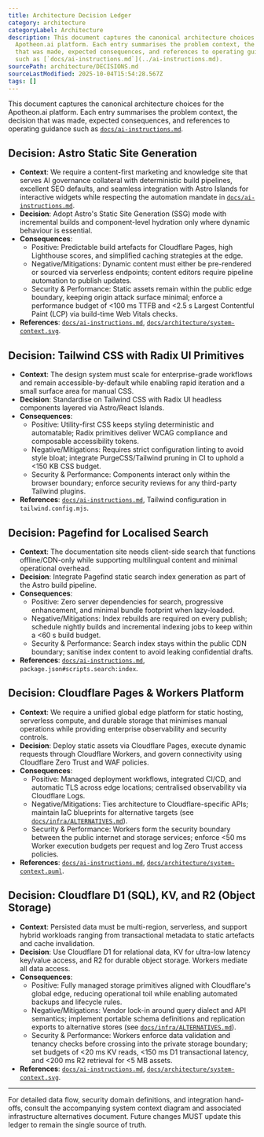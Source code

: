 ```yaml
---
title: Architecture Decision Ledger
category: architecture
categoryLabel: Architecture
description: This document captures the canonical architecture choices for the
  Apotheon.ai platform. Each entry summarises the problem context, the decision
  that was made, expected consequences, and references to operating guidance
  such as [`docs/ai-instructions.md`](../ai-instructions.md).
sourcePath: architecture/DECISIONS.md
sourceLastModified: 2025-10-04T15:54:28.567Z
tags: []
---
```


This document captures the canonical architecture choices for the Apotheon.ai platform. Each entry summarises the problem context, the decision that was made, expected consequences, and references to operating guidance such as [`docs/ai-instructions.md`](/docs/ai-instructions/).

## Decision: Astro Static Site Generation

- **Context**: We require a content-first marketing and knowledge site that serves AI governance collateral with deterministic build pipelines, excellent SEO defaults, and seamless integration with Astro Islands for interactive widgets while respecting the automation mandate in [`docs/ai-instructions.md`](/docs/ai-instructions/).
- **Decision**: Adopt Astro's Static Site Generation (SSG) mode with incremental builds and component-level hydration only where dynamic behaviour is essential.
- **Consequences**:
  - Positive: Predictable build artefacts for Cloudflare Pages, high Lighthouse scores, and simplified caching strategies at the edge.
  - Negative/Mitigations: Dynamic content must either be pre-rendered or sourced via serverless endpoints; content editors require pipeline automation to publish updates.
  - Security & Performance: Static assets remain within the public edge boundary, keeping origin attack surface minimal; enforce a performance budget of &lt;100 ms TTFB and &lt;2.5 s Largest Contentful Paint (LCP) via build-time Web Vitals checks.
- **References**: [`docs/ai-instructions.md`](/docs/ai-instructions/), [`docs/architecture/system-context.svg`](/docs/architecture/system-context/).

## Decision: Tailwind CSS with Radix UI Primitives

- **Context**: The design system must scale for enterprise-grade workflows and remain accessible-by-default while enabling rapid iteration and a small surface area for manual CSS.
- **Decision**: Standardise on Tailwind CSS with Radix UI headless components layered via Astro/React Islands.
- **Consequences**:
  - Positive: Utility-first CSS keeps styling deterministic and automatable; Radix primitives deliver WCAG compliance and composable accessibility tokens.
  - Negative/Mitigations: Requires strict configuration linting to avoid style bloat; integrate PurgeCSS/Tailwind pruning in CI to uphold a &lt;150 KB CSS budget.
  - Security & Performance: Components interact only within the browser boundary; enforce security reviews for any third-party Tailwind plugins.
- **References**: [`docs/ai-instructions.md`](/docs/ai-instructions/), Tailwind configuration in `tailwind.config.mjs`.

## Decision: Pagefind for Localised Search

- **Context**: The documentation site needs client-side search that functions offline/CDN-only while supporting multilingual content and minimal operational overhead.
- **Decision**: Integrate Pagefind static search index generation as part of the Astro build pipeline.
- **Consequences**:
  - Positive: Zero server dependencies for search, progressive enhancement, and minimal bundle footprint when lazy-loaded.
  - Negative/Mitigations: Index rebuilds are required on every publish; schedule nightly builds and incremental indexing jobs to keep within a &lt;60 s build budget.
  - Security & Performance: Search index stays within the public CDN boundary; sanitise index content to avoid leaking confidential drafts.
- **References**: [`docs/ai-instructions.md`](/docs/ai-instructions/), `package.json#scripts.search:index`.

## Decision: Cloudflare Pages & Workers Platform

- **Context**: We require a unified global edge platform for static hosting, serverless compute, and durable storage that minimises manual operations while providing enterprise observability and security controls.
- **Decision**: Deploy static assets via Cloudflare Pages, execute dynamic requests through Cloudflare Workers, and govern connectivity using Cloudflare Zero Trust and WAF policies.
- **Consequences**:
  - Positive: Managed deployment workflows, integrated CI/CD, and automatic TLS across edge locations; centralised observability via Cloudflare Logs.
  - Negative/Mitigations: Ties architecture to Cloudflare-specific APIs; maintain IaC blueprints for alternative targets (see [`docs/infra/ALTERNATIVES.md`](/docs/infra/alternatives/)).
  - Security & Performance: Workers form the security boundary between the public internet and storage services; enforce &lt;50 ms Worker execution budgets per request and log Zero Trust access policies.
- **References**: [`docs/ai-instructions.md`](/docs/ai-instructions/), [`docs/architecture/system-context.puml`](/docs/architecture/system-context/).

## Decision: Cloudflare D1 (SQL), KV, and R2 (Object Storage)

- **Context**: Persisted data must be multi-region, serverless, and support hybrid workloads ranging from transactional metadata to static artefacts and cache invalidation.
- **Decision**: Use Cloudflare D1 for relational data, KV for ultra-low latency key/value access, and R2 for durable object storage. Workers mediate all data access.
- **Consequences**:
  - Positive: Fully managed storage primitives aligned with Cloudflare's global edge, reducing operational toil while enabling automated backups and lifecycle rules.
  - Negative/Mitigations: Vendor lock-in around query dialect and API semantics; implement portable schema definitions and replication exports to alternative stores (see [`docs/infra/ALTERNATIVES.md`](/docs/infra/alternatives/)).
  - Security & Performance: Workers enforce data validation and tenancy checks before crossing into the private storage boundary; set budgets of &lt;20 ms KV reads, &lt;150 ms D1 transactional latency, and &lt;200 ms R2 retrieval for &lt;5 MB assets.
- **References**: [`docs/ai-instructions.md`](/docs/ai-instructions/), [`docs/architecture/system-context.svg`](/docs/architecture/system-context/).

---

For detailed data flow, security domain definitions, and integration hand-offs, consult the accompanying system context diagram and associated infrastructure alternatives document. Future changes MUST update this ledger to remain the single source of truth.
